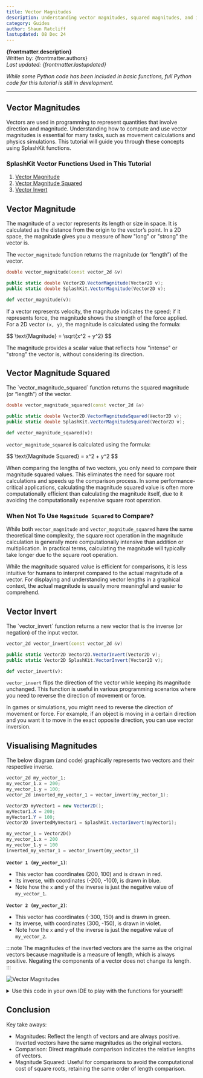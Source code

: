 ```yaml
---
title: Vector Magnitudes
description: Understanding vector magnitudes, squared magnitudes, and inversions is essential for various programming applications, from game mechanics to physics simulations. This tutorial explores these concepts using SplashKit functions to enhance your programming toolkit.
category: Guides
author: Shaun Ratcliff
lastupdated: 08 Dec 24
---
```



**{frontmatter.description}**  
Written by: {frontmatter.authors}  
_Last updated: {frontmatter.lastupdated}_

_While some Python code has been included in basic functions, full Python code for this tutorial is still in development._

---

## Vector Magnitudes

Vectors are used in programming to represent quantities that involve direction and magnitude. Understanding how to compute and use vector magnitudes is essential for many tasks, such as movement calculations and physics simulations. This tutorial will guide you through these concepts using SplashKit functions.

### SplashKit Vector Functions Used in This Tutorial

1. [Vector Magnitude](/api/physics/#vector-magnitude)
2. [Vector Magnitude Squared](/api/physics/#vector-magnitude-squared)
3. [Vector Invert](/api/physics/#vector-invert)

## Vector Magnitude

The magnitude of a vector represents its length or size in space. It is calculated as the distance from the origin to the vector’s point. In a 2D space, the magnitude gives you a measure of how "long" or "strong" the vector is.

<Aside type="note" title="Function">

The `vector_magnitude` function returns the magnitude (or “length”) of the vector.

<Tabs syncKey="code-language">
<TabItem label="C++">

```cpp
double vector_magnitude(const vector_2d &v)
```

</TabItem>
<TabItem label="C#">

```csharp
public static double Vector2D.VectorMagnitude(Vector2D v);
public static double SplashKit.VectorMagnitude(Vector2D v);
```

</TabItem>
<TabItem label="Python">

```python
def vector_magnitude(v):
```

</TabItem>
</Tabs>
</Aside>

If a vector represents velocity, the magnitude indicates the speed; if it represents force, the magnitude shows the strength of the force applied. For a 2D vector `(x, y)`, the magnitude is calculated using the formula:

<Aside type="note" title="Maths">
$$ \text{Magnitude} = \sqrt{x^2 + y^2} $$
</Aside>

The magnitude provides a scalar value that reflects how "intense" or "strong" the vector is, without considering its direction.

## Vector Magnitude Squared

<Aside type="note" title="Function">
The `vector_magnitude_squared` function returns the squared magnitude (or “length”) of the vector.

<Tabs syncKey="code-language">
<TabItem label="C++">

  ```cpp
  double vector_magnitude_squared(const vector_2d &v)
  ```

</TabItem>
<TabItem label="C#">

  ```csharp
  public static double Vector2D.VectorMagnitudeSquared(Vector2D v);
  public static double SplashKit.VectorMagnitudeSquared(Vector2D v);
  ```

</TabItem>
<TabItem label="Python">

  ```python
  def vector_magnitude_squared(v):
  ```

</TabItem>
</Tabs>
</Aside>

`vector_magnitude_squared` is calculated using the formula:

<Aside type="note" title="Maths">
$$ \text{Magnitude Squared} = x^2 + y^2 $$
</Aside>

When comparing the lengths of two vectors, you only need to compare their magnitude squared values. This eliminates the need for square root calculations and speeds up the comparison process. In some performance-critical applications, calculating the magnitude squared value is often more computationally efficient than calculating the magnitude itself, due to it avoiding the computationally expensive square root operation.

### When Not To Use `Magnitude Squared` to Compare?

While both `vector_magnitude` and `vector_magnitude_squared` have the same theoretical time complexity, the square root operation in the magnitude calculation is generally more computationally intensive than addition or multiplication. In practical terms, calculating the magnitude will typically take longer due to the square root operation.

While the magnitude squared value is efficient for comparisons, it is less intuitive for humans to interpret compared to the actual magnitude of a vector. For displaying and understanding vector lengths in a graphical context, the actual magnitude is usually more meaningful and easier to comprehend.

## Vector Invert

<Aside type="note" title="Function">
The `vector_invert` function returns a new vector that is the inverse (or negation) of the input vector.

<Tabs syncKey="code-language">
<TabItem label="C++">

  ```cpp
  vector_2d vector_invert(const vector_2d &v)
  ```

</TabItem>
<TabItem label="C#">

  ```csharp
  public static Vector2D Vector2D.VectorInvert(Vector2D v);
  public static Vector2D SplashKit.VectorInvert(Vector2D v);
  ```

</TabItem>
<TabItem label="Python">

  ```python
  def vector_invert(v):
  ```

</TabItem>
</Tabs>
</Aside>

`vector_invert` flips the direction of the vector while keeping its magnitude unchanged. This function is useful in various programming scenarios where you need to reverse the direction of movement or force.

In games or simulations, you might need to reverse the direction of movement or force. For example, if an object is moving in a certain direction and you want it to move in the exact opposite direction, you can use vector inversion.

## Visualising Magnitudes

The below diagram (and code) graphically represents two vectors and their respective inverse.

<Tabs syncKey="code-language">
<TabItem label="C++">

```cpp
vector_2d my_vector_1;
my_vector_1.x = 200;
my_vector_1.y = 100;
vector_2d inverted_my_vector_1 = vector_invert(my_vector_1);
```

</TabItem>

<TabItem label="C#">

```csharp
Vector2D myVector1 = new Vector2D();
myVector1.X = 200;
myVector1.Y = 100;
Vector2D invertedMyVector1 = SplashKit.VectorInvert(myVector1);
```

</TabItem>
  <TabItem label="Python">

```python
my_vector_1 = Vector2D()
my_vector_1.x = 200
my_vector_1.y = 100
inverted_my_vector_1 = vector_invert(my_vector_1)
```

</TabItem>
</Tabs>

**`Vector 1 (my_vector_1)`**:

- This vector has coordinates (200, 100) and is drawn in red.
- Its inverse, with coordinates (-200, -100), is drawn in blue.
- Note how the `x` and `y` of the inverse is just the negative value of `my_vector_1`.

**`Vector 2 (my_vector_2)`**:

- This vector has coordinates (-300, 150) and is drawn in green.
- Its inverse, with coordinates (300, -150), is drawn in violet.
- Note how the `x` and `y` of the inverse is just the negative value of `my_vector_2`.

:::note
The magnitudes of the inverted vectors are the same as the original vectors because magnitude is a measure of length, which is always positive. Negating the components of a vector does not change its length.
:::

![Vector Magnitudes](/images/guides/physics/vector-magnitudes.png)

<details class="custom-details">
<summary>Use this code in your own IDE to play with the functions for yourself!</summary>

<Tabs syncKey="code-language">
<TabItem label="C++">

```cpp {41-48, 55-61}
#include "splashkit.h"

using std::to_string;

const int GRID_SPACING = 50;

void draw_cartesian_grid()
{
    // Draw vertical lines and labels
    for (int x = 0; x < screen_width(); x += GRID_SPACING)
    {
        draw_line(COLOR_LIGHT_GRAY, x, 0, x, screen_height());
        if (x != screen_width() / 2) // Avoid overlapping with the y-axis label
        {
            draw_text(to_string(x - screen_width() / 2), COLOR_BLACK, x, screen_height() / 2 + 5);
        }
    }

    // Draw horizontal lines and labels
    for (int y = 0; y < screen_height(); y += GRID_SPACING)
    {
        draw_line(COLOR_LIGHT_GRAY, 0, y, screen_width(), y);
        if (y != screen_height() / 2) // Avoid overlapping with the x-axis label
        {
            draw_text(to_string(screen_height() / 2 - y), COLOR_BLACK, screen_width() / 2 + 5, y);
        }
    }

    // Draw x-axis and y-axis
    draw_line(COLOR_BLACK, 0, screen_height() / 2, screen_width(), screen_height() / 2); // x-axis
    draw_line(COLOR_BLACK, screen_width() / 2, 0, screen_width() / 2, screen_height());   // y-axis

    // Label the origin
    draw_text("0", COLOR_BLACK, screen_width() / 2 + 5, screen_height() / 2 + 5);
}

int main()
{
    open_window("Vector Magnitudes", 800, 600);

    // Define vectors
    vector_2d my_vector_1;
    my_vector_1.x = 200;
    my_vector_1.y = 100;

    vector_2d my_vector_2;
    my_vector_2.x = -300;
    my_vector_2.y = 150;

    // Define the origin (centre of the window)
    point_2d origin;
    origin.x = 400;
    origin.y = 300;

    // Calculate magnitudes
    double my_vector_1_magnitude = vector_magnitude(my_vector_1);
    double my_vector_2_magnitude = vector_magnitude(my_vector_2);

    // Invert vectors
    vector_2d inverted_my_vector_1 = vector_invert(my_vector_1);
    vector_2d inverted_my_vector_2 = vector_invert(my_vector_2);

    // Main loop
    while (!window_close_requested("Vector Magnitudes"))
    {
        process_events();
        clear_screen(COLOR_WHITE);

        // Draw Cartesian grid
        draw_cartesian_grid();

        // Draw the vectors as lines from the center of the screen
        draw_line(COLOR_RED, origin.x, origin.y, origin.x + my_vector_1.x, origin.y - my_vector_1.y);
        draw_line(COLOR_BLUE, origin.x, origin.y, origin.x + inverted_my_vector_1.x, origin.y - inverted_my_vector_1.y);
        draw_line(COLOR_GREEN, origin.x, origin.y, origin.x + my_vector_2.x, origin.y - my_vector_2.y);
        draw_line(COLOR_BLUE_VIOLET, origin.x, origin.y, origin.x + inverted_my_vector_2.x, origin.y - inverted_my_vector_2.y);

        // Display vector properties on the screen
        draw_text("Vector 2 (G): " + vector_to_string(my_vector_2), COLOR_BLACK, 10, 10);
        draw_text("Inverted 2 (V): " + vector_to_string(inverted_my_vector_2), COLOR_BLACK, 10, 30);
        draw_text("Magnitude: " + to_string(my_vector_2_magnitude), COLOR_BLACK, 10, 50);

        draw_text("Vector 1 (R): " + vector_to_string(my_vector_1), COLOR_BLACK, 10, 550);
        draw_text("Inverted 1 (B): " + vector_to_string(inverted_my_vector_1), COLOR_BLACK, 10, 570);
        draw_text("Magnitude: " + to_string(my_vector_1_magnitude), COLOR_BLACK, 10, 590);

        refresh_screen(60);
    }

    return 0;
}
```

</TabItem>
<TabItem label="C#">

```csharp {43-45, 50-56}
using System;
using SplashKitSDK;

const int GRID_SPACING = 50;

// Function to draw the Cartesian grid
void DrawCartesianGrid()
{
    int screenWidth = SplashKit.ScreenWidth();
    int screenHeight = SplashKit.ScreenHeight();

    // Draw vertical lines and labels
    for (int x = 0; x < screenWidth; x += GRID_SPACING)
    {
        SplashKit.DrawLine(Color.LightGray, x, 0, x, screenHeight);
        if (x != screenWidth / 2) // Avoid overlapping with the y-axis label
        {
            SplashKit.DrawText((x - screenWidth / 2).ToString(), Color.Black, x, screenHeight / 2 + 5);
        }
    }

    // Draw horizontal lines and labels
    for (int y = 0; y < screenHeight; y += GRID_SPACING)
    {
        SplashKit.DrawLine(Color.LightGray, 0, y, screenWidth, y);
        if (y != screenHeight / 2) // Avoid overlapping with the x-axis label
        {
            SplashKit.DrawText((screenHeight / 2 - y).ToString(), Color.Black, screenWidth / 2 + 5, y);
        }
    }

    // Draw x-axis and y-axis
    SplashKit.DrawLine(Color.Black, 0, screenHeight / 2, screenWidth, screenHeight / 2); // x-axis
    SplashKit.DrawLine(Color.Black, screenWidth / 2, 0, screenWidth / 2, screenHeight);  // y-axis

    // Label the origin
    SplashKit.DrawText("0", Color.Black, screenWidth / 2 + 5, screenHeight / 2 + 5);
}

// Main program
Window window = SplashKit.OpenWindow("Vector Magnitudes", 800, 600);

// Define vectors
Vector2D myVector1 = new Vector2D() { X = 200, Y = 100 };
Vector2D myVector2 = new Vector2D() { X = -300, Y = 150 };

// Define the origin (center of the window)
Point2D origin = new Point2D() { X = 400, Y = 300 };

// Calculate magnitudes
double myVector1Magnitude = SplashKit.VectorMagnitude(myVector1);
double myVector2Magnitude = SplashKit.VectorMagnitude(myVector2);

// Invert vectors
Vector2D invertedMyVector1 = SplashKit.VectorInvert(myVector1);
Vector2D invertedMyVector2 = SplashKit.VectorInvert(myVector2);

// Main loop
while (!SplashKit.WindowCloseRequested(window))
{
    SplashKit.ProcessEvents();
    SplashKit.ClearScreen(Color.White);

    // Draw Cartesian grid
    DrawCartesianGrid();

    // Draw the vectors as lines from the center of the screen
    SplashKit.DrawLine(Color.Red, origin.X, origin.Y, origin.X + myVector1.X, origin.Y - myVector1.Y);
    SplashKit.DrawLine(Color.Blue, origin.X, origin.Y, origin.X + invertedMyVector1.X, origin.Y - invertedMyVector1.Y);
    SplashKit.DrawLine(Color.Green, origin.X, origin.Y, origin.X + myVector2.X, origin.Y - myVector2.Y);
    SplashKit.DrawLine(Color.BlueViolet, origin.X, origin.Y, origin.X + invertedMyVector2.X, origin.Y - invertedMyVector2.Y);

    // Display vector properties on the screen
    SplashKit.DrawText("Vector 2 (G): " + SplashKit.VectorToString(myVector2), Color.Black, 10, 10);
    SplashKit.DrawText("Inverted 2 (V): " + SplashKit.VectorToString(invertedMyVector2), Color.Black, 10, 30);
    SplashKit.DrawText("Magnitude: " + myVector2Magnitude.ToString(), Color.Black, 10, 50);

    SplashKit.DrawText("Vector 1 (R): " + SplashKit.VectorToString(myVector1), Color.Black, 10, 550);
    SplashKit.DrawText("Inverted 1 (B): " + SplashKit.VectorToString(invertedMyVector1), Color.Black, 10, 570);
    SplashKit.DrawText("Magnitude: " + myVector1Magnitude.ToString(), Color.Black, 10, 590);

    SplashKit.RefreshScreen(60);
}
```

</TabItem>
</Tabs>
</details>

## Conclusion

Key take aways:

- Magnitudes: Reflect the length of vectors and are always positive. Inverted vectors have the same magnitudes as the original vectors.
- Comparison: Direct magnitude comparison indicates the relative lengths of vectors.
- Magnitude Squared: Useful for comparisons to avoid the computational cost of square roots, retaining the same order of length comparison.
